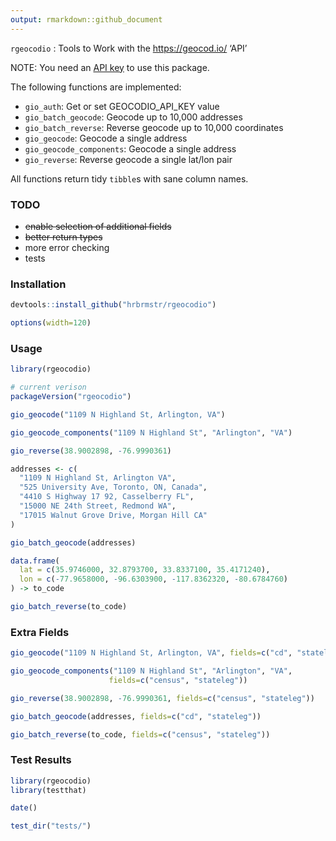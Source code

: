 ```yaml
---
output: rmarkdown::github_document
---
```


`rgeocodio` : Tools to Work with the <https://geocod.io/> 'API'

NOTE: You need an [API key](https://dash.geocod.io/) to use this package.

The following functions are implemented:

- `gio_auth`:	Get or set GEOCODIO_API_KEY value
- `gio_batch_geocode`:	Geocode up to 10,000 addresses
- `gio_batch_reverse`:	Reverse geocode up to 10,000 coordinates
- `gio_geocode`:	Geocode a single address
- `gio_geocode_components`:	Geocode a single address
- `gio_reverse`:	Reverse geocode a single lat/lon pair

All functions return tidy `tibble`s with sane column names.

### TODO

- <strike>enable selection of additional fields</strike>
- <strike>better return types</strike>
- more error checking
- tests

### Installation

```r
devtools::install_github("hrbrmstr/rgeocodio")
```

```r
options(width=120)
```

### Usage

```r
library(rgeocodio)

# current verison
packageVersion("rgeocodio")

gio_geocode("1109 N Highland St, Arlington, VA")

gio_geocode_components("1109 N Highland St", "Arlington", "VA")

gio_reverse(38.9002898, -76.9990361)

addresses <- c(
  "1109 N Highland St, Arlington VA",
  "525 University Ave, Toronto, ON, Canada",
  "4410 S Highway 17 92, Casselberry FL",
  "15000 NE 24th Street, Redmond WA",
  "17015 Walnut Grove Drive, Morgan Hill CA"
)

gio_batch_geocode(addresses)

data.frame(
  lat = c(35.9746000, 32.8793700, 33.8337100, 35.4171240),
  lon = c(-77.9658000, -96.6303900, -117.8362320, -80.6784760)
) -> to_code

gio_batch_reverse(to_code)
```

### Extra Fields

```r
gio_geocode("1109 N Highland St, Arlington, VA", fields=c("cd", "stateleg"))

gio_geocode_components("1109 N Highland St", "Arlington", "VA",
                      fields=c("census", "stateleg"))

gio_reverse(38.9002898, -76.9990361, fields=c("census", "stateleg"))

gio_batch_geocode(addresses, fields=c("cd", "stateleg"))

gio_batch_reverse(to_code, fields=c("census", "stateleg"))
```

### Test Results

```r
library(rgeocodio)
library(testthat)

date()

test_dir("tests/")
```

